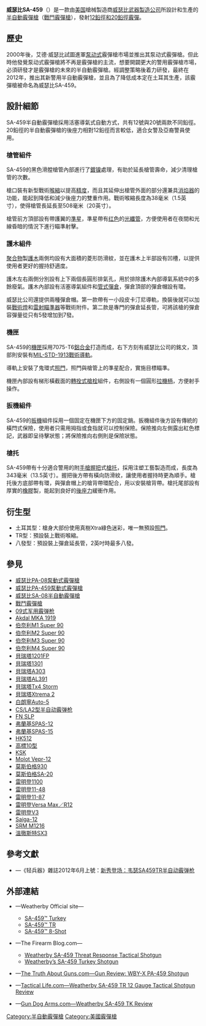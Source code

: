 {{noteTA
|G1=軍事
|G2=長度單位
|G3=Firearms
}}
{{Infobox Weapon
|name= 威瑟比SA-459<br />{{Lang|en|Weatherby SA-459}}
|image= 
|image_size= 300px
|caption= 
|origin= {{flagcountry|United States}}
|type= [[半自動霰彈槍|半自動]][[戰鬥霰彈槍|戰鬥]][[散彈槍|霰彈槍]]
<!-- Type selection -->
|is_ranged= yes
|is_bladed= 
|is_explosive= 
|is_artillery= 
|is_vehicle= 
|is_missile= 
|is_UK= 
<!-- Service history -->
|service= 
|used_by= 
|wars= 
<!-- 生產歷史 -->
|designer= [[威瑟比武器製造公司|威瑟比武器製造公司]]
|design_date=
|manufacturer= 威瑟比武器製造公司
|unit_cost= 
|production_date= 2012年—
|number=
|variants= 參見[[#衍生型|衍生型]]
<!-- General specifications -->
|spec_label= 
|weight= <div class="NavFrame collapsed" style="color: black; background-color: #FFFFFF; margin: 0 auto; padding: 0 10px; text-align: left;"><div class="NavHead" style="background-color: #FFFFFF; margin: 0 auto; padding: 0 10px; font-weight:normal;"></div><div class="NavContent" style="background-color: #FFFFFF; margin: 0 auto; padding: 0 10px;">
* 土耳其型、12鉛徑霰彈：3.06[[千克|千克]]（6.75[[磅|磅]]）
* 土耳其型、20鉛徑霰彈：2.83公斤（6.25磅）
* TR型、12鉛徑霰彈：2.95公斤（6.5磅）
* TR型、20鉛徑霰彈：2.72公斤（6磅）
* 八發型：2.95公斤（6.5磅）
</div>
</div>
|length= <div class="NavFrame collapsed" style="color: black; background-color: #FFFFFF; margin: 0 auto; padding: 0 10px; text-align: left;"><div class="NavHead" style="background-color: #FFFFFF; margin: 0 auto; padding: 0 10px; font-weight:normal;"></div><div class="NavContent" style="background-color: #FFFFFF; margin: 0 auto; padding: 0 10px;">
* 土耳其型：1,117.6[[毫米|毫米]]（44[[英寸|英寸]]）
* TR型：990.6毫米（39英吋）
* 八發型：971.55毫米（38.25英吋）
</div>
</div>
|part_length= <div class="NavFrame collapsed" style="color: black; background-color: #FFFFFF; margin: 0 auto; padding: 0 10px; text-align: left;"><div class="NavHead" style="background-color: #FFFFFF; margin: 0 auto; padding: 0 10px; font-weight:normal;"></div><div class="NavContent" style="background-color: #FFFFFF; margin: 0 auto; padding: 0 10px;">
* 土耳其型：558.8毫米（22英吋）
* TR型：469.9毫米（18.5英吋）
* 八發型：469.9毫米（18.5英吋）
</div>
</div>
|width= 
|height= 
|diameter= 
|crew= 
<!-- Ranged weapon specifications -->
|cartridge= -{}-
* [[霰彈|12鉛徑霰彈]]
* [[霰彈|20鉛徑霰彈]]
|caliber= <div class="NavFrame collapsed" style="color: black; background-color: #FFFFFF; margin: 0 auto; padding: 0 10px; text-align: left;"><div class="NavHead" style="background-color: #FFFFFF; margin: 0 auto; padding: 0 10px; font-weight:normal;"></div><div class="NavContent" style="background-color: #FFFFFF; margin: 0 auto; padding: 0 10px;">
* 12鉛徑霰彈：
** 18.53×69.85毫米（0.73×2.75英吋）
** 18.53×76.2毫米（0.73×3英吋）
* 20鉛徑霰彈：
** 15.63×69.85毫米（0.62×2.75英寸）
** 15.63×76.2毫米（0.62×3英寸）
</div>
</div>
|barrels= 1根，[[滑膛槍炮|滑膛]]，內膛[[电镀|鍍]][[镍|镍]]，[[槍口|槍口]]具有裝上可轉換式[[喉缩|喉缩]]的螺紋，土耳其型的頂部具有散熱肋條
|action= <div class="NavFrame collapsed" style="color: black; background-color: #FFFFFF; margin: 0 auto; padding: 0 10px; text-align: left;"><div class="NavHead" style="background-color: #FFFFFF; margin: 0 auto; padding: 0 10px; font-weight:normal;"></div><div class="NavContent" style="background-color: #FFFFFF; margin: 0 auto; padding: 0 10px;">
* [[氣動式_(槍械)|氣動式]]
* [[轉拴式槍栓|轉拴式槍栓]]
</div>
</div>
|mode= {{Link-en|半自動槍械|Semi-automatic firearm|半自動}}
|rate= 
|energy= 
|velocity= 
|range= 40[[米_(单位)|公尺]]（43.74[[码|码]]，131,23[[英尺|英尺]]）
|max_range= 100公尺（109.36碼，328.08英尺）
|feed= 內置式[[彈匣#管式彈倉|管式彈倉]]<br />3英吋最大彈數：<div class="NavFrame collapsed" style="color: black; background-color: #FFFFFF; margin: 0 auto; padding: 0 10px; text-align: left;"><div class="NavHead" style="background-color: #FFFFFF; margin: 0 auto; padding: 0 10px; font-weight:normal;"></div><div class="NavContent" style="background-color: #FFFFFF; margin: 0 auto; padding: 0 10px;">
* 土耳其型：5發
* TR型：5發
* 八發型：6發
</div>
</div>
|sights= <div class="NavFrame collapsed" style="color: black; background-color: #FFFFFF; margin: 0 auto; padding: 0 10px; text-align: left;"><div class="NavHead" style="background-color: #FFFFFF; margin: 0 auto; padding: 0 10px; font-weight:normal;"></div><div class="NavContent" style="background-color: #FFFFFF; margin: 0 auto; padding: 0 10px;">
* [[機械瞄具|機械瞄具]]：[[機械瞄具#鬼環|鬼環]]式[[照門|照門]]及[[红色|红色]][[光導纖維|光纖]][[照準器|準星]]（可調節）
* [[機匣|機匣]]頂部的[[皮卡汀尼導軌|MIL-STD-1913戰術導軌]]上安裝[[瞄准镜|光學瞄準鏡]]、[[紅點鏡|紅點鏡／反射式瞄準鏡]]、[[全像武器照準器|全息瞄準鏡]]、[[夜視鏡|夜視鏡]]或[[熱成像儀|熱成像儀]]（可拆卸）
</div>
</div>
<!-- 火炮規格 -->
|breech= 
|recoil= 
|carriage= 
|elevation= 
|traverse= 
<!-- 刃器規格 --> 
|blade_type= 
|hilt_type= 
|sheath_type= 
|head_type= 
|haft_type= 
<!-- 爆炸物內填炸藥規格 --> 
|filling= 
|filling_weight= 
|detonation= 
|yield= 
<!-- 車輛/飛彈 規格 -->
|armour= 
|primary_armament= 
|secondary_arament= 
|engine= 
|engine_power= 
|transmission= 
|payload_capacity= 
|fuel_capacity= 
|pw_ratio= 
|suspension= 
|clearance= 
|vehicle_range= 
|speed= 
|guidance= 
|steering= 
<!-- Missiles only -->
|wingspan= 
|propellant= 
|ceiling= 
|altitude= 
|depth= 
|boost= 
|accuracy= 
|launch_platform= 
|transport= 
}}

'''威瑟比SA-459'''（{{Lang-en|'''Weatherby SA-459'''}}）是一款由[[美国|美国]]槍械製造商[[威瑟比武器製造公司|威瑟比武器製造公司]]所設計和生產的[[半自動霰彈槍|半自動]][[霰彈槍|霰彈槍]]（[[戰鬥霰彈槍|戰鬥霰彈槍]]），發射[[霰彈|12鉛徑和20鉛徑霰彈]]。

== 歷史 ==
2000年後，艾德·威瑟比試圖進軍[[泵动式|泵动式]]霰彈槍市場並推出其泵动式霰彈槍。但此時他發覺泵动式霰彈槍將不再是霰彈槍的主流，想要開闢更大的警用霰彈槍市場，必須研發才是霰彈槍的未來的半自動霰彈槍。經調整策略後着力研發，最終在2012年，推出其新警用半自動霰彈槍，並且為了降低成本定在土耳其生產，該霰彈槍被命名為威瑟比SA-459。

== 設計細節 ==
SA-459半自動霰彈槍採用活塞導氣式自動方式，共有12號與20號兩款不同鉛徑。20鉛徑的半自動霰彈槍的後座力相對12鉛徑而言較低，適合女警及亞裔警員使用。

=== 槍管組件 ===
SA-459的黑色滑膛槍管內部進行了[[电镀|鍍]][[镍|镍]]處理，有助於延長槍管壽命，減少清理槍管的次數。

槍口裝有新型戰術[[喉縮|喉縮]]以提高[[测量精度|精度]]，而且其延伸出槍管外面的部分還兼具[[消焰器|消焰器]]的功能，能起到降低{{Link-en|槍口焰|Muzzle flash}}和減少後座力的雙重作用。戰術喉縮長度為38毫米（1.5英寸），使得槍管長延長至508毫米（20英寸）。

槍管前方頂部設有帶護翼的[[照準器|準星]]，準星帶有[[红色|红色]]的[[光導纖維|光纖管]]，方便使用者在夜間和光線昏暗的情況下進行瞄準射擊。

=== 護木組件 ===
[[聚合物|聚合物]]製[[護木|護木]]兩側均設有大面積的菱形防滑紋，並在護木上半部設有凹槽，以提供使用者更好的握持舒適度。

護木左右兩側分別設有上下兩個長圓形排氣孔，用於排除護木內部導氣系統中的多餘廢氣。護木內部設有活塞導氣組件和[[彈匣#管式彈倉|管式彈倉]]，彈倉頂部的彈倉帽設有{{Link-en|槍背帶|Sling (firearms)}}環。

威瑟比公司還提供兩種彈倉帽。第一款帶有一小段皮卡汀尼導軌，換裝後就可以加裝[[戰術燈|戰術燈]]和[[雷射瞄準器|雷射瞄準器]]等戰術附件。第二款是專門的彈倉延長管，可將該槍的彈倉容彈量從只有5發增加到7發。

=== 機匣 ===
SA-459的[[機匣|機匣]]採用7075-T6[[鋁合金|鋁合金]]打造而成，右下方刻有威瑟比公司的銘文，頂部則安裝有[[皮卡汀尼導軌|MIL-STD-1913戰術導軌]]。

導軌上安裝了鬼環式[[照門|照門]]，照門與槍管上的準星配合，實施目標瞄準。

機匣內部設有梯形橫截面的[[轉拴式槍栓|轉拴式槍栓]]組件，右側設有一個圓形[[拉機柄|拉機柄]]，方便射手操作。

=== 扳機組件 ===
SA-459的[[扳機|扳機]]組件採用一個固定在機匣下方的固定銷。扳機組件後方設有傳統的橫閂式保險，使用者只需用拇指或食指就可以控制保險。保險推向左側露出紅色標記，武器即呈待擊狀態；將保險推向右側則是保險狀態。

=== 槍托 ===
SA-459帶有十分適合警用的附[[手槍握把|手槍握把]]式[[槍托|槍托]]，採用注塑工藝製造而成，長度為343毫米（13.5英寸）。握把後方帶有橫向防滑紋，讓使用者握持時更為順手。槍托後方底部帶有{{Link-en|槍背帶|Sling (firearms)}}環，與彈倉帽上的槍背帶環配合，用以安裝槍背帶。槍托尾部設有厚實的[[橡膠|橡膠]]製{{Link-en|緩衝墊|Recoil pad}}，能起到良好的[[後座力|後座力]]緩衝作用。

== 衍生型 ==
* 土耳其型：槍身大部份使用真樹Xtra綠色迷彩，唯一無預設[[照門|照門]]。
* TR型：預設裝上戰術喉縮。
* 八發型：預設裝上彈倉延長管，2{{frac|3|4}}英吋時最多八發。

== 參見 ==
{{refbegin|4}}
* [[威瑟比PA-08泵動式霰彈槍|威瑟比PA-08泵動式霰彈槍]]
* [[威瑟比PA-459泵動式霰彈槍|威瑟比PA-459泵動式霰彈槍]]
* [[威瑟比SA-08半自動霰彈槍|威瑟比SA-08半自動霰彈槍]]
* [[戰鬥霰彈槍|戰鬥霰彈槍]]
* [[09式军用霰弹枪|09式军用霰弹枪]]
* [[Akdal_MKA_1919半自動霰彈槍|Akdal MKA 1919]]
* [[伯奈利M1_Super_90半自動霰彈槍|伯奈利M1 Super 90]]
* [[伯奈利M2_Super_90半自動霰彈槍|伯奈利M2 Super 90]]
* [[伯奈利M3_Super_90霰彈槍|伯奈利M3 Super 90]]
* [[伯奈利M4_Super_90半自動霰彈槍|伯奈利M4 Super 90]]
* [[貝瑞塔1201FP半自動霰彈槍|貝瑞塔1201FP]]
* [[貝瑞塔1301半自動霰彈槍|貝瑞塔1301]]
* [[貝瑞塔A303半自動霰彈槍|貝瑞塔A303]]
* [[貝瑞塔AL391半自動霰彈槍|貝瑞塔AL391]]
* [[貝瑞塔Tx4_Storm半自動霰彈槍|貝瑞塔Tx4 Storm]]
* [[貝瑞塔Xtrema_2半自動霰彈槍|貝瑞塔Xtrema 2]]
* [[白朗寧Auto-5半自動霰彈槍|白朗寧Auto-5]]
* [[CS/LA2型半自动霰弹枪|CS/LA2型半自动霰弹枪]]
* [[FN_SLP半自動霰彈槍|FN SLP]]
* [[弗蘭基SPAS-12戰鬥霰彈槍|弗蘭基SPAS-12]]
* [[弗蘭基SPAS-15戰鬥霰彈槍|弗蘭基SPAS-15]]
* [[HK512半自動霰彈槍|HK512]]
* [[高標10型半自動霰彈槍|高標10型]]
* [[KSK半自動霰彈槍|KSK]]
* [[莫洛Vepr-12半自動霰彈槍|Molot Vepr-12]]
* [[莫斯伯格930半自動霰彈槍|莫斯伯格930]]
* [[莫斯伯格SA-20半自動霰彈槍|莫斯伯格SA-20]]
* [[雷明登1100半自動霰彈槍|雷明登1100]]
* [[雷明登11-48半自動霰彈槍|雷明登11-48]]
* [[雷明登11-87半自動霰彈槍|雷明登11-87]]
* [[雷明登維爾薩—馬科斯半自動霰彈槍|雷明登Versa Max／R12]]
* [[雷明登V3半自動散彈槍|雷明登V3]]
* [[Saiga-12半自動霰彈槍|Saiga-12]]
* [[SRM_M1216半自動霰彈槍|SRM M1216]]
* [[溫徹斯特SX3半自動霰彈槍|溫徹斯特SX3]]
{{refend}}
<!-- == 資料來源 ==
{{refbegin}}
<references />
{{refend}} -->

== 參考文獻 ==
* {{zh-hans icon}}—《轻兵器》雜誌2012年6月上號：[http://www.xzbu.com/8/view-2700854.htm 新秀登场：韦瑟SA459TR半自动霰弹枪] {{Wayback|url=http://www.xzbu.com/8/view-2700854.htm |date=20190716130500 }}

== 外部連結 ==
{{refbegin|2}}
* {{en icon}}—Weatherby Official site—
** [https://web.archive.org/web/20150906055436/http://www.weatherby.com/sa-459-turkey.html SA-459™ Turkey]
** [https://web.archive.org/web/20150909225237/http://www.weatherby.com/sa-459-tr.html SA-459™ TR]
** [https://web.archive.org/web/20150905132636/http://www.weatherby.com/sa-459-8-shot.html SA-459™ 8-Shot]
* {{en icon}}—The Firearm Blog.com—
** [http://www.thefirearmblog.com/blog/2010/11/16/weatherby-sa-459-threat-response-tactical-shotgun/ Weatherby SA-459 Threat Response Tactical Shotgun] {{Wayback|url=http://www.thefirearmblog.com/blog/2010/11/16/weatherby-sa-459-threat-response-tactical-shotgun/ |date=20201217223413 }}
** [http://www.thefirearmblog.com/blog/2015/04/14/weatherbys-sa-459-turkey-shotgun/ Weatherby’s SA-459 Turkey Shotgun] {{Wayback|url=http://www.thefirearmblog.com/blog/2015/04/14/weatherbys-sa-459-turkey-shotgun/ |date=20201108091549 }}
* {{en icon}}—[http://www.thetruthaboutguns.com/2013/09/daniel-zimmerman/gun-review-wby-x-pa-459-shotgun/ The Truth About Guns.com—Gun Review: WBY-X PA-459 Shotgun] {{Wayback|url=http://www.thetruthaboutguns.com/2013/09/daniel-zimmerman/gun-review-wby-x-pa-459-shotgun/ |date=20171012151022 }}
* {{en icon}}—[http://www.tactical-life.com/firearms/weatherby-sa-459-tr-12-ga/ Tactical Life.com—Weatherby SA-459 TR 12 Gauge Tactical Shotgun Review] {{Wayback|url=http://www.tactical-life.com/firearms/weatherby-sa-459-tr-12-ga/ |date=20170706014656 }}
* {{en icon}}—[https://web.archive.org/web/20150924063745/http://gundogarms.com/2012/04/02/weatherby-sa-459-tk/ Gun Dog Arms.com—Weatherby SA-459 TK Review]
{{refend}}

[[Category:半自動霰彈槍|Category:半自動霰彈槍]]
[[Category:美國霰彈槍|Category:美國霰彈槍]]